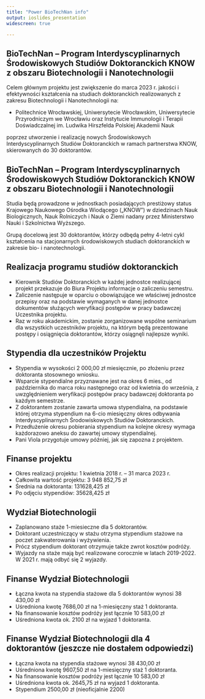 ```yaml
---
title: "Power BioTechNan info"
output: ioslides_presentation
widescreen: true

---
```


## BioTechNan – Program Interdyscyplinarnych Środowiskowych Studiów Doktoranckich KNOW z obszaru Biotechnologii i Nanotechnologii

Celem głównym projektu jest zwiększenie do marca 2023 r. jakości i efektywności kształcenia na studiach doktoranckich realizowanych z zakresu Biotechnologii i Nanotechnologii na:

- Politechnice Wrocławskiej, Uniwersytecie Wrocławskim, Uniwersytecie Przyrodniczym we Wrocławiu oraz Instytucie Immunologii i Terapii Doświadczalnej im. Ludwika Hirszfelda Polskiej Akademii Nauk

poprzez utworzenie i realizację nowych Środowiskowych Interdyscyplinarnych Studiów Doktoranckich w ramach partnerstwa KNOW, skierowanych do 30 doktorantów.

## BioTechNan – Program Interdyscyplinarnych Środowiskowych Studiów Doktoranckich KNOW z obszaru Biotechnologii i Nanotechnologii

Studia będą prowadzone w jednostkach posiadających prestiżowy status Krajowego Naukowego Ośrodka Wiodącego („KNOW”) w dziedzinach Nauk Biologicznych, Nauk Rolniczych i Nauk o Ziemi nadany przez Ministerstwo Nauki i Szkolnictwa Wyższego.

Grupą docelową jest 30 doktorantów, którzy odbędą pełny 4-letni cykl kształcenia na stacjonarnych środowiskowych studiach doktoranckich w zakresie bio- i nanotechnologii.

##  Realizacja programu studiów doktoranckich

- Kierownik Studiów Doktoranckich w każdej jednostce realizującej projekt przekazuje do Biura Projektu informacje o zaliczeniu semestru. 
- Zaliczenie następuje w oparciu o obowiązujące we właściwej jednostce przepisy oraz na podstawie wymaganych w danej jednostce dokumentów służących weryfikacji postępów w pracy badawczej Uczestnika projektu.
- Raz w roku akademickim, zostanie zorganizowane wspólne seminarium dla wszystkich uczestników projektu, na którym będą prezentowane postępy i osiągnięcia doktorantów, którzy osiągnęli najlepsze wyniki.


##  Stypendia dla uczestników Projektu

- Stypendia w wysokości 2 000,00 zł miesięcznie, po złożeniu przez doktoranta stosownego wniosku.
- Wsparcie stypendialne przyznawane jest na okres 6 mies., od października do marca roku następnego oraz od kwietnia do września, z uwzględnieniem weryfikacji postępów pracy badawczej doktoranta po każdym semestrze.
- Z doktorantem zostanie zawarta umowa stypendialna, na podstawie której otrzyma stypendium na 6-cio miesięczny okres odbywania
Interdyscyplinarnych Środowiskowych Studiów Doktoranckich. 
- Przedłużenie okresu pobierania stypendium na kolejne okresy wymaga każdorazowo aneksu do zawartej umowy stypendialnej. 
- Pani Viola przygotuje umowy później, jak się zapozna z projektem.

##  Finanse projektu

- Okres realizacji projektu: 1 kwietnia 2018 r. – 31 marca 2023 r.
- Całkowita wartość projektu: 3 948 852,75 zł
- Średnia na doktoranta: 131628,425 zł
- Po odjęciu stypendiów: 35628,425 zł

##  Wydział Biotechnologii

- Zaplanowano staże 1-miesieczne dla 5 doktorantów.
- Doktorant uczestniczący w stażu otrzyma stypendium stażowe na poczet zakwaterowania i wyżywienia.
- Prócz stypendium doktorant otrzymuje także zwrot kosztów podróży.
- Wyjazdy na staże mają być realizowane corocznie w latach 2019-2022. W 2021 r. mają odbyć się 2 wyjazdy.

##  Finanse Wydział Biotechnologii

- Łączna kwota na stypendia stażowe dla 5 doktorantów wynosi 38 430,00 zł
- Uśredniona kwotę 7686,00 zł na 1-miesięczny staż 1 doktoranta.
- Na finansowanie kosztów podróży jest łącznie 10 583,00 zł
- Uśredniona kwota ok. 2100 zł na wyjazd 1 doktoranta.

##  Finanse Wydział Biotechnologii dla 4 doktorantów (jeszcze nie dostałem odpowiedzi)

- Łączna kwota na stypendia stażowe wynosi 38 430,00 zł
- Uśredniona kwotę 9607,50 zł na 1-miesięczny staż 1 doktoranta.
- Na finansowanie kosztów podróży jest łącznie 10 583,00 zł
- Uśredniona kwota ok. 2645,75 zł na wyjazd 1 doktoranta.
- Stypendium 2500,00 zł (nieoficjalnie 2200)